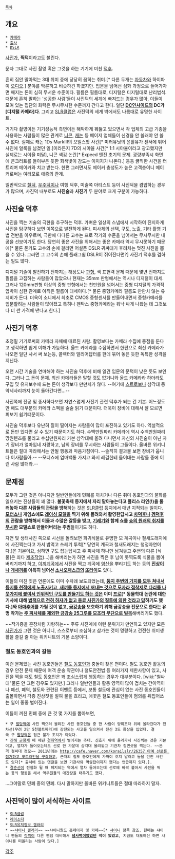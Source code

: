  [[목차]]
== 개요 ==
 * [[카메라]]
 * [[출사]]
 * [[DSLR]]

[[사진가]], '''찍덕'''이라고도 불린다.

문자 그대로 사진 촬영 혹은 그것을 하는 기기에 미친 [[덕후]].

흔히 집안 말아먹는 3대 취미 중에 당당히 꼽히는 취미.[* 다른 두개는 [[자동차]]와 하이파이 [[오디오]].] 분야를 막론하고 비슷하긴 하겠지만. 입문을 넘어선 심화 과정으로 들어가자면 깨지는 돈이 심히 무서운 수준이다. 필름은 필름대로, 디지털은 디지털대로 난리법석. 때문에 흔히 말하는 '성공한 사람'들이 사진덕의 세계에 빠져드는 경우가 많아, 이들이 모여 있는 집단의 화력은 무시무시한 수준까지 간다고 한다. 일단 '''[[디시인사이드|DC인사이드]]의 DC가 [디지털 카메라]다'''. 그리고 [[SLR클럽]]은 사진덕의 세계 밖에서도 나름대로 유명한 사이트.

거기다 촬영이든 기기성능적 측면이든 해박하게 꿰뚫고 있으면서 각 업체의 고급 기종을 사용하는 사람들이 많은 관계로 [[니콘]], [[캐논]] 등 메이저 업체들이 신경을 안 쓸래야 안 쓸 수 없다. 실제로 캐논 1Ds MarkIII의 오일스팟 사건[* 미러유닛의 윤활유가 센서에 튀어 사진에 얼룩을 남겼던 일.]이라든지 7D의 시야율 사건[* 1:1 시야율이라고 광고했지만 실제로는 시야율 미달], 니콘 색감 논란[* Expeed 엔진 초기의 문제. 광량부족시 화면에 콘크리트를 들이부은 듯한 회색빛이 감도는 이미지가 나온다.] 등등 굵직한 사건을 터트리며 메이커와 치고 받는다. 한편 그러면서도 메이커 충성도가 높은 고객층이니 메이커로써는 여러모로 애증의 관계.

일반적으로 [[철덕]], [[우주덕]]이나 여행 덕후, 미술쪽 아티스트 등이 사진덕을 겸업하는 경우가 많으며, 사진덕 내부로도 '''사진술'''과 '''사진기''' 두 분야로 크게 구분이 가능하다.

== 사진술 덕후 ==
사진을 찍는 기술의 극한을 추구하는 덕후. 가벼운 일상의 스냅에서 시작하여 진지하게 사진을 탐구하다 보면 이쪽으로 발전하게 된다. 피사체의 선택, 구도, 노출, 기타 촬영 기법 전반을 아우르며, 극한에 다다른 고수는 프로 작가의 수준을 넘어서는 무시무시한 내공을 선보이기도 한다. 당연히 좋은 사진을 위해서는 좋은 카메라 역시 무시못하기 때문에[* 물론 폰카도 고수의 손에 걸리면 어설픈 DSLR 귀싸대기 후려치는 멋진 사진을 뽑을 수 있다. 그러면 그 고수의 손에 플래그쉽 DSLR이 쥐어진다면?] 사진기 덕후를 겸하는 일도 많다.

디지털 기술이 발전하기 전까지는 해상도나 [[판형]], 색 표현력 문제 때문에 몇년 전까지도 필름을 고집하는 사람들이 많았으나 현재는 35mm 판형에서는 역시나 디지털이 대세. 그러나 120mm판형 이상의 중형 판형에서는 천만원을 넘어서는 중형 디지털의 가격적 압박이 심한 관계로 아직은 필름이 대세이다.[* 물론 중형카메라 필름도 만만치 않는 유지비가 든다. 더욱이 소니에서 최초로 CMOS 중형센서를 만들어내면서 중형카메라를 입문할려는 사람들이 많아졌고 특히나 펜탁스 중형카메라는 워낙 싸게 나왔는 데 그것보다 더 싼 가격에 낸다고 한다.]

== 사진기 덕후 ==
초정밀 기기로써의 카메라 자체에 매료된 사람. 촬영보다는 카메라 수집에 중점을 둔다고 생각하면 쉽게 이해가 가능하다. 올드 카메라를 수집하면서 한편으로 최신 카메라가 나오면 일단 사서 써 보는등, 콜렉터와 얼리어답터를 한데 묶어 놓은 듯한 독특한 성격을 지닌다.

오랜 시간 기술을 연마해야 하는 사진술 덕후에 비해 일견 입문의 문턱이 낮은 듯도 보인다. 그러나 그 돈이 문제. 최신 카메라들은 말할 것도 없거니와 올드 카메라라 하더라도 구입 및 유지보수에 드는 돈이 생각보다 만만치가 않다. --여기에 [[스트로보]]나 삼각대 등 악세사리까지 눈이 돌아간다면...--

사진쪽에 전공 및 종사하다보면 자연스럽게 사진기 관련 덕후가 되는 건 기본. 어느정도만 해도 대부분의 카메라 스펙을 술술 읽기 떄문이다. 더욱이 장비에 대해서 잘 모르면 피보기 쉽기떄문이다. 

사진술 덕후보다 유난히 질이 떨어지는 사람들이 많이 포진하고 있기도 하다. 역설적으로 돈만 있다면 살 수 있기 때문이기도 하다. 수백만원짜리 카메라에 역시 수백만원짜리 망원렌즈를 물리고 수십만원짜리 카본 삼각대에 올려 다니면서 자신의 사진술이 아닌 자기 장비가 얼마입네 자랑하고, 남의 장비를 무시하는 사람들이 그들이다. 올바른 위키니트들은 절대 따라해서는 안될 행동과 마음가짐이다. --솔직히 결과물 보면 장비가 웁니다 이사람들아.-- --모터쇼에 엄마백통 가지고 와서 레걸한테 들이대는 사람들 중에 이런 사람 많더라.-- 

== 문제점 ==
모두가 그런 것은 아니지만 일반인들에게 민폐를 끼치거나 다른 취미 동호인과의 불화를 일으키는 진상들이 꽤 많다. '''불꽃축제 등지에서 자리 맡아놓는다고 폴리스 라인(!)을 둘러놓아 다른 사람들의 관람을 방해'''하는 것은 SLR클럽 등지에서 매년 지적되는 일이다. '''[[모터쇼]]나 게임쇼에도 [[레이싱 모델]]을 찍기 위해 몰려와서 촬영한답시고 [[차덕후]]나 [[겜덕후]]의 관람을 방해해서 이들과 수많은 갈등을 빚고, [[기레기]]와 함께 쇼를 [[주객전도|쇼의 원래의 취지를 무시한]] 모델쇼로 만들어버리는 주범'''들이기도 하다.

자연 및 생태사진 쪽으로 시선을 돌려보면 희귀식물로 유명한 모 계곡이나 철새도래지에에 사진찍는다고 가서 밥먹고 쓰레기 투척[* 당연히 계곡과 철새도래지는 청정자연이다.]은 기본이요, 심하면 구도 잡는답시고 주 피사체 하나만 남겨놓고 주변의 다른 [식물]은 죄다 [[제초]]작업(...)을 해버리는가 하면 사진을 찍은 후 남이 못찍도록 식물을 뽑아버리기까지 하고, [[이끼]]계곡에서 사진을 찍고 계곡에 [[염산]]을 뿌리기도 하는 등의 '''[[진상]]이나 [[개새끼]]를 아득히 넘어선 [[소시오패스]]급의 [[또라이]]'''도 있다.

이들의 미친 짓은 언론에도 이미 수차례 보도되었는데, '''[[동물학대|둥지 주변의 가지를 모두 쳐내서 둥지를 천적에게 노출시키고, 새끼를 둥지에서 꺼내는 것으로 모자라 접착제로 다리를 나뭇가지에 붙여서 인위적인 구도를 만들기도 하는 것]]은 이미 [http://www.huffingtonpost.kr/2014/07/15/story_n_5589930.html?utm_hp_ref=korea&ncid=tweetlnkushpmg00000067 프로][* 동물학대 논란에 대한 기사에 대해 [http://www.munhwa.com/news/view.html?no=2012112901071027089002 법적으로 전혀 하자가 없고 동료 사진가의 질투에 의한 것라고 답]하기도 했다.]와 [http://www.huffingtonpost.kr/2014/07/15/story_n_5589947.html?1405476926&utm_hp_ref=korea&ncid=tweetlnkushpmg00000067 아마추어]를 가릴 것이 없고, [[소나무|금강송]]을 보호하기 위해 금강송을 전문으로 한다는 유명 작가는 [http://www.huffingtonpost.kr/2014/07/16/story_n_5589524.html?utm_hp_ref=korea&utm_hp_ref=korea&ncid=tweetlnkushpmg00000067 주 피사체를 제외한 금강송 25그루를 모조리 무단으로 벌목]'''해버리기도 했다.

~~작가증을 훈장처럼 자랑하는~~ 주류 사진계에 이런 분위기가 만연하고 있지만 모든 [[사진가]]가 그런 것은 아니니, 스스로부터 조심하고 삼가는 것이 명랑하고 건전한 취미생활을 즐길 줄 아는 위키니트의 기본 소양이다.

=== 철도 동호인과의 갈등 ===
이런 문제있는 사진 동호인들은 [[철도 동호인]]과 충돌이 잦은 편이다. 철도 동호인 활동의 경우 안전 문제 때문에 여객 운송 약관이나 철도안전법 등 여러가지 제한사항이 있고, 사진을 찍을 때도 철도 동호인은 꽤 조심스럽게 행동하는 경우가 대부분이다. [wiki:"철싸대"물론 안 그런 경우도 있지만.] 그러나 일반인들과 활동 영역이 많이 겹치는 간이역이나 폐선, 폐역, 철도와 관련된 이벤트 등에서, 보통 철도에 관심이 없는 사진 동호인들이 출몰하면서 각종 진상짓을 벌여 물을 흐리고, 애꿎은 철도 동호인들이 혐의를 뒤집어쓰는 일이 종종 벌어진다. 

이들이 끼친 민폐 중에 큰 것 몇 가지를 뽑아보면,

 * 구 [[팔당역]]에 사진 찍으러 몰려간 사진 동호인들 중 한 사람이 양회조차 위에 올라갔다가 전차선(무려 2만 5천볼트짜리)에 감전되는 사고를 일으켜서 전신 3도 화상을 입었다. 결국 구 [[팔당역]]은 접근 불가 조치가 되었다.
 * [[진해 군항제]] 때 매년 [[경화역]]에서 벌어지는 추태. 신호기 위에 올라가서 사진찍는 것은 기본이고, 열차가 들어오는데도 선로 한 가운데 삼각대 올려놓고 기관차 정면샷을 찍는다. ~~본격 철싸대 정모~~ 2011년에는 [[http://cafe.naver.com/korailslr/26357 아예 선로를 점거하고 포토라인을 구축]]하고, 근처의 철도 동호인에게 가까이 오지 말라고 돌을 던진 사건도 있다[* 출처에 있는 댓글을 보면 기관사와 멱살잡이까지 했다는 언급까지 있다.].
 * [[경춘선]]이 전철화 될 때 폐지되는 역에서 열차 들어오는데 선로에 바싹 붙어서 사진을 찍는 등의 행동을 해서 역무원들의 애간장을 태우기도 했다. 

...그야말로 민폐 중의 민폐. 다시 말하지만 올바른 위키니트들은 절대 따라하지 말자.

== 사진덕이 많이 서식하는 사이트 ==
 * [[SLR클럽]]
 * [[레이소다]]
 * [[SLR유저정보 갤러리]]
 * ~~[[샤이니 갤러리]]~~ ~~샤이니월드 홈페이지 및 카페~~[* [[샤이니]] 항목 참조. 한때는 샤이니 팬들의 [[직찍]]이 다른 팬덤 대비해서 '''[[넘사벽]]이었었던 적이 있었고''', 지금도 대포여신 하면 샤이니를 떠올리는 사람이 많다.]

[[각주]]
